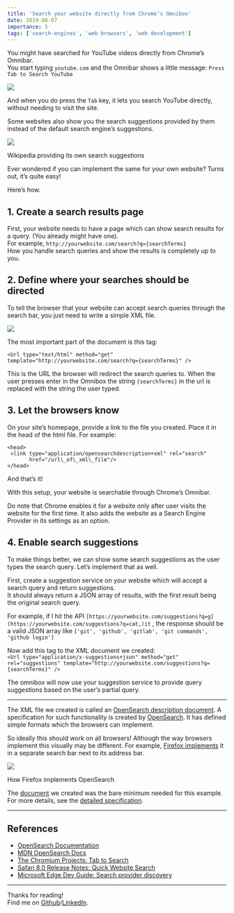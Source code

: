 ```yaml
---
title: 'Search your website directly from Chrome’s Omnibox'
date: 2019-08-07
importance: 5
tags: ['search-engines', 'web browsers', 'web development']
---
```


You might have searched for YouTube videos directly from Chrome’s Omnibar.  
You start typing `youtube.com` and the Omnibar shows a little message: `Press Tab to Search YouTube`

<img src="/omni-search/omni1.png" role="presentation"/>

And when you do press the `Tab` key, it lets you search YouTube directly, without needing to visit the site.

Some websites also show you the search suggestions provided by them instead of the default search engine’s suggestions.

<img src="/omni-search/omni2.png" role="presentation"/>

Wikipedia providing its own search suggestions

Ever wondered if you can implement the same for your own website? Turns out, it’s quite easy!

Here’s how.

1\. Create a search results page
--------------------------------

First, your website needs to have a page which can show search results for a query. (You already might have one).  <br/> For example,
`http://yourwebsite.com/search?q={searchTerms}` <br/>
How you handle search queries and show the results is completely up to you.

2\. Define where your searches should be directed
-------------------------------------------------

To tell the browser that your website can accept search queries through the search bar, you just need to write a simple XML file.

<img src="/omni-search/omni3.png" role="presentation"/>

The most important part of the document is this tag:

`<Url type="text/html" method="get" template="http://yourwebsite.com/search?q={searchTerms}" />`

This is the URL the browser will redirect the search queries to. When the user presses enter in the Omnibox the string `{searchTerms}` in the url is replaced with the string the user typed.

3\. Let the browsers know
-------------------------

On your site’s homepage, provide a link to the file you created. Place it in the head of the html file. For example:

```
<head>  
 <link type="application/opensearchdescription+xml" rel="search"  
       href="/url\_of\_xml\_file"/>  
</head>
```

And that’s it!

With this setup, your website is searchable through Chrome’s Omnibar.

Do note that Chrome enables it for a website only after user visits the website for the first time. It also adds the website as a Search Engine Provider in its settings as an option.

4\. Enable search suggestions
-----------------------------

To make things better, we can show some search suggestions as the user types the search query. Let’s implement that as well.

First, create a suggestion service on your website which will accept a search query and return suggestions.  
It should always return a JSON array of results, with the first result being the original search query.

For example, if I hit the API `[https://yourwebsite.com/suggestions?q=g](https://yourwebsite.com/suggestions?q=cat,)it` , the response should be a valid JSON array like `['git', 'github', 'gitlab', 'git commands', 'github login']`

Now add this tag to the XML document we created:  
`<Url type="application/x-suggestions+json" method="get" rel="suggestions" template="http://yourwebsite.com/suggestions?q={searchTerms}" />`

The omnibox will now use your suggestion service to provide query suggestions based on the user’s partial query.

* * *

The XML file we created is called an <a href="http://www.opensearch.org/Specifications/OpenSearch/1.1#OpenSearch_description_document" target='_blank'>OpenSearch description document</a>. A specification for such functionality is created by <a href="https://github.com/dewitt/opensearch" target='_blank'>OpenSearch</a>. It has defined simple formats which the browsers can implement.

So ideally this should work on all browsers! Although the way browsers implement this visually may be different. For example, <a href="https://support.mozilla.org/en-US/kb/add-or-remove-search-engine-firefox" target='_blank'>Firefox implements</a> it in a separate search bar next to its address bar.

<img src="/omni-search/omni4.png" role="presentation"/>

How Firefox implements OpenSearch

The <a href="http://www.opensearch.org/Specifications/OpenSearch/1.1#OpenSearch_description_document" target='_blank'>document</a> we created was the bare minimum needed for this example. For more details, see the <a href="https://github.com/dewitt/opensearch/blob/master/opensearch-1-1-draft-6.md#opensearch-description-document" target='_blank'>detailed specification</a>.

* * *

References
----------

*   <a target='_blank' href="https://github.com/dewitt/opensearch">OpenSearch Documentation</a>
*   <a target='_blank' href="https://developer.mozilla.org/en-US/docs/Web/OpenSearch">MDN OpenSearch Docs</a>
*   <a target='_blank' href="https://www.chromium.org/tab-to-search">The Chromium Projects: Tab to Search</a>
*   <a target='_blank' href="https://developer.apple.com/library/archive/releasenotes/General/WhatsNewInSafari/Articles/Safari_8_0.html">Safari 8.0 Release Notes: Quick Website Search</a>
*   <a target='_blank' href="https://docs.microsoft.com/en-us/microsoft-edge/dev-guide/browser-features/search-provider-discovery">Microsoft Edge Dev Guide: Search provider discovery</a>

* * *

Thanks for reading!  
Find me on <a href="https://github.com/virajvchavan" target='_blank'>Github</a>/<a href="https://www.linkedin.com/in/virajvchavan/" target='_blank'>LinkedIn</a>.
